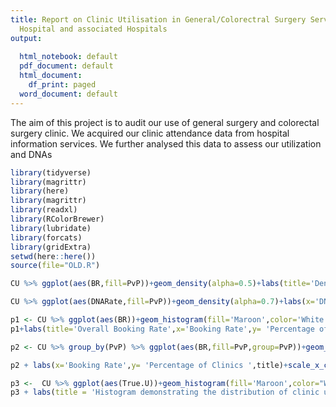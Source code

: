 ```yaml
---
title: Report on Clinic Utilisation in General/Colorectral Surgery Servic in Pilgrim
  Hospital and associated Hospitals
output:
  
  html_notebook: default
  pdf_document: default
  html_document:
    df_print: paged
  word_document: default
---
```

The aim of this project is to audit our use of general surgery and colorectal surgery clinic. We acquired our clinic attendance data from hospital information services. We further analysed this data to assess our utilization and DNAs
```r
library(tidyverse)
library(magrittr)
library(here)
library(magrittr)
library(readxl)
library(RColorBrewer)
library(lubridate)
library(forcats)
library(gridExtra)
setwd(here::here())
source(file="OLD.R")
```


```r
CU %>% ggplot(aes(BR,fill=PvP))+geom_density(alpha=0.5)+labs(title='Density Plot Demonstrating Booking Rate across sites',x='Booking Rate',fill='Peripheral Vs Pilgrim')
```




```r
CU %>% ggplot(aes(DNARate,fill=PvP))+geom_density(alpha=0.7)+labs(x='DNA Percentage',title='Density Plot Demonstrating DNA Percentage across sites',fill='Peripheral Vs Pilgrim') + scale_fill_brewer(palette ='RdYlBu' )

```

```r
p1 <- CU %>% ggplot(aes(BR))+geom_histogram(fill='Maroon',color='White',aes(y=(..count..)/sum(..count..)),bins=7)+ scale_y_continuous(labels=scales::percent)
p1+labs(title='Overall Booking Rate',x='Booking Rate',y= 'Percentage of Clinics ')+scale_x_continuous(labels=scales::percent,breaks = c(0.5,0.6,.7,.8,.9,1))

```

```r
p2 <- CU %>% group_by(PvP) %>% ggplot(aes(BR,fill=PvP,group=PvP))+geom_histogram(position = 'dodge',color="White",aes(y=(..count..)/sum(..count..)),bins=4)+scale_y_continuous(labels=scales::percent)

p2 + labs(x='Booking Rate',y= 'Percentage of Clinics ',title)+scale_x_continuous(labels=scales::percent) 

```



```r
p3 <-  CU %>% ggplot(aes(True.U))+geom_histogram(fill='Maroon',color="White",aes(y=(..count..)/sum(..count..)),bins=4)+scale_y_continuous(labels=scales::percent) +facet_wrap(~PvP)
p3 + labs(title = 'Histogram demonstrating the distribution of clinic utilizatation rates',caption = "Utilization value obtained by subtracting DNAs from Booked slots and dividing it by total slots" )
```





























